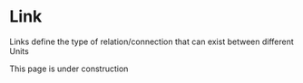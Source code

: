 
# Link

Links define the type of relation/connection that can exist between different Units

<Callout type="warning">
    This page is under construction
</Callout>
